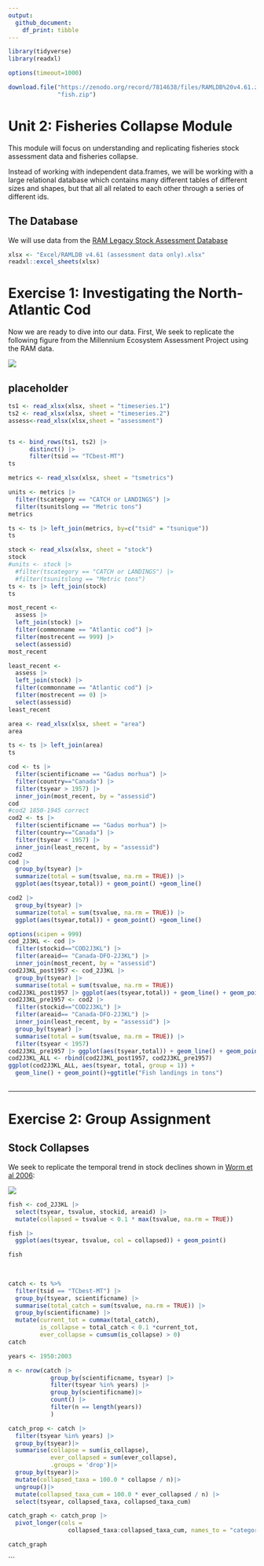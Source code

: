 ```yaml
---
output: 
  github_document:
    df_print: tibble
---
```


```r
library(tidyverse)
library(readxl)
```

```r
options(timeout=1000)
```

```r
download.file("https://zenodo.org/record/7814638/files/RAMLDB%20v4.61.zip?download=1",
              "fish.zip")

```

# Unit 2: Fisheries Collapse Module

This module will focus on understanding and replicating fisheries stock assessment data and fisheries collapse.

Instead of working with independent data.frames, we will be working with a large relational database which contains many different tables of different sizes and shapes, but that all all related to each other through a series of different ids.

## The Database

We will use data from the [RAM Legacy Stock Assessment Database](https://www.ramlegacy.org/database/)

```r
xlsx <- "Excel/RAMLDB v4.61 (assessment data only).xlsx"
readxl::excel_sheets(xlsx)
```
# Exercise 1: Investigating the North-Atlantic Cod

Now we are ready to dive into our data. First, We seek to replicate the following figure from the Millennium Ecosystem Assessment Project using the RAM data.

![](http://espm-157.carlboettiger.info/img/cod.jpg)

## placeholder

```r
ts1 <- read_xlsx(xlsx, sheet = "timeseries.1")
ts2 <- read_xlsx(xlsx, sheet = "timeseries.2")
assess<-read_xlsx(xlsx,sheet = "assessment")


ts <- bind_rows(ts1, ts2) |>
      distinct() |> 
      filter(tsid == "TCbest-MT")
ts
```



```r
metrics <- read_xlsx(xlsx, sheet = "tsmetrics")

units <- metrics |> 
  filter(tscategory == "CATCH or LANDINGS") |>
  filter(tsunitslong == "Metric tons")
metrics
```


```r

ts <- ts |> left_join(metrics, by=c("tsid" = "tsunique"))
ts
```

```r
stock <- read_xlsx(xlsx, sheet = "stock")
stock
#units <- stock |> 
  #filter(tscategory == "CATCH or LANDINGS") |>
  #filter(tsunitslong == "Metric tons")
ts <- ts |> left_join(stock)
ts
```

```r
most_recent <-
  assess |> 
  left_join(stock) |>
  filter(commonname == "Atlantic cod") |>
  filter(mostrecent == 999) |>
  select(assessid)
most_recent

least_recent <-
  assess |> 
  left_join(stock) |>
  filter(commonname == "Atlantic cod") |>
  filter(mostrecent == 0) |>
  select(assessid)
least_recent
```





```r
area <- read_xlsx(xlsx, sheet = "area")
area
```

```r
ts <- ts |> left_join(area)
ts
```

```r
cod <- ts |>
  filter(scientificname == "Gadus morhua") |>
  filter(country=="Canada") |>
  filter(tsyear > 1957) |>
  inner_join(most_recent, by = "assessid") 
cod
#cod2 1850-1945 correct
cod2 <- ts |>
  filter(scientificname == "Gadus morhua") |>
  filter(country=="Canada") |>
  filter(tsyear < 1957) |>
  inner_join(least_recent, by = "assessid") 
cod2
cod |>
  group_by(tsyear) |>
  summarize(total = sum(tsvalue, na.rm = TRUE)) |>
  ggplot(aes(tsyear,total)) + geom_point() +geom_line()

cod2 |>
  group_by(tsyear) |>
  summarize(total = sum(tsvalue, na.rm = TRUE)) |>
  ggplot(aes(tsyear,total)) + geom_point() +geom_line()

```

```r
options(scipen = 999)
cod_2J3KL <- cod |>
  filter(stockid=="COD2J3KL") |>
  filter(areaid== "Canada-DFO-2J3KL") |>
  inner_join(most_recent, by = "assessid") 
cod2J3KL_post1957 <- cod_2J3KL |>
  group_by(tsyear) |>
  summarise(total = sum(tsvalue, na.rm = TRUE))
cod2J3KL_post1957 |> ggplot(aes(tsyear,total)) + geom_line() + geom_point()
cod2J3KL_pre1957 <- cod2 |>
  filter(stockid=="COD2J3KL") |>
  filter(areaid== "Canada-DFO-2J3KL") |>
  inner_join(least_recent, by = "assessid") |> 
  group_by(tsyear) |>
  summarise(total = sum(tsvalue, na.rm = TRUE)) |>
  filter(tsyear < 1957)
cod2J3KL_pre1957 |> ggplot(aes(tsyear,total)) + geom_line() + geom_point()
cod2J3KL_ALL <- rbind(cod2J3KL_post1957, cod2J3KL_pre1957)
ggplot(cod2J3KL_ALL, aes(tsyear, total, group = 1)) +
  geom_line() + geom_point()+ggtitle("Fish landings in tons")
  
```
------------------------------------------------------------------------

# Exercise 2: Group Assignment

## Stock Collapses

We seek to replicate the temporal trend in stock declines shown in [Worm et al 2006](http://doi.org/10.1126/science.1132294):

![](http://espm-157.carlboettiger.info/img/worm2006.jpg)

```r
fish <- cod_2J3KL |>
  select(tsyear, tsvalue, stockid, areaid) |>
  mutate(collapsed = tsvalue < 0.1 * max(tsvalue, na.rm = TRUE))

fish |>
  ggplot(aes(tsyear, tsvalue, col = collapsed)) + geom_point() 

fish
 
  
```

```r

catch <- ts %>%
  filter(tsid == "TCbest-MT") |>
  group_by(tsyear, scientificname) |>
  summarise(total_catch = sum(tsvalue, na.rm = TRUE)) |>
  group_by(scientificname) |>
  mutate(current_tot = cummax(total_catch), 
         is_collapse = total_catch < 0.1 *current_tot,
         ever_collapse = cumsum(is_collapse) > 0)
catch
```


```r
years <- 1950:2003

n <- nrow(catch |> 
            group_by(scientificname, tsyear) |>
            filter(tsyear %in% years) |>
            group_by(scientificname)|>
            count() |>
            filter(n == length(years))
            )

```

```r
catch_prop <- catch |>
  filter(tsyear %in% years) |>
  group_by(tsyear)|>
  summarise(collapse = sum(is_collapse),
            ever_collapsed = sum(ever_collapse),
            .groups = 'drop')|>
  group_by(tsyear)|>
  mutate(collapsed_taxa = 100.0 * collapse / n)|>
  ungroup()|>
  mutate(collapsed_taxa_cum = 100.0 * ever_collapsed / n) |>
  select(tsyear, collapsed_taxa, collapsed_taxa_cum)

catch_graph <- catch_prop |>
  pivot_longer(cols =
                 collapsed_taxa:collapsed_taxa_cum, names_to = "category", values_to = "count")

catch_graph
```
















```









